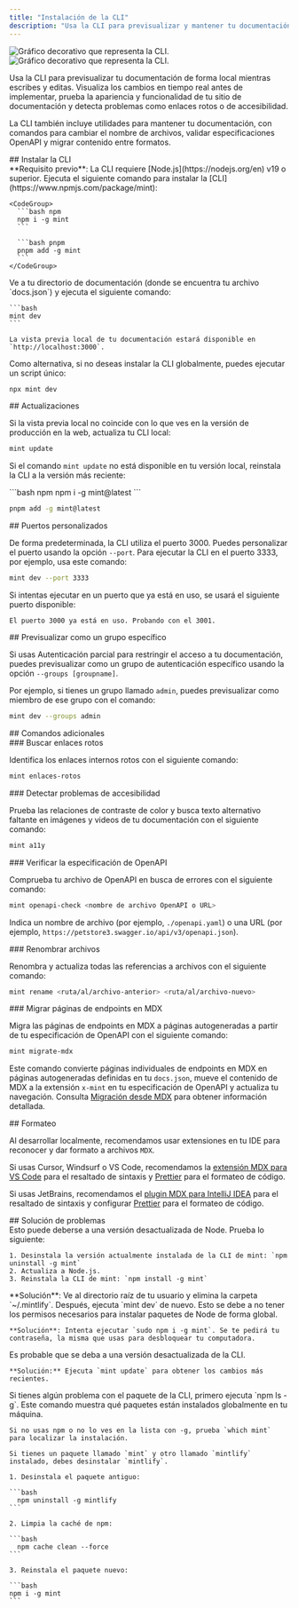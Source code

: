 ```yaml
---
title: "Instalación de la CLI"
description: "Usa la CLI para previsualizar y mantener tu documentación de forma local"
---
```


<img className="block dark:hidden my-0 pointer-events-none" src="/images/installation/local-development-light.png" alt="Gráfico decorativo que representa la CLI." />

<img className="hidden dark:block my-0 pointer-events-none" src="/images/installation/local-development-dark.png" alt="Gráfico decorativo que representa la CLI." />

Usa la CLI para previsualizar tu documentación de forma local mientras escribes y editas. Visualiza los cambios en tiempo real antes de implementar, prueba la apariencia y funcionalidad de tu sitio de documentación y detecta problemas como enlaces rotos o de accesibilidad.

La CLI también incluye utilidades para mantener tu documentación, con comandos para cambiar el nombre de archivos, validar especificaciones OpenAPI y migrar contenido entre formatos.

<div id="install-the-cli">
  ## Instalar la CLI
</div>

<Info>
  **Requisito previo**: La CLI requiere [Node.js](https://nodejs.org/en) v19 o superior.
</Info>

<Steps>
  <Step title="Instalar la CLI">
    Ejecuta el siguiente comando para instalar la [CLI](https://www.npmjs.com/package/mint):

    <CodeGroup>
      ```bash npm
      npm i -g mint
      ```

      ```bash pnpm
      pnpm add -g mint
      ```
    </CodeGroup>
  </Step>

  <Step title="Vista previa local">
    Ve a tu directorio de documentación (donde se encuentra tu archivo `docs.json`) y ejecuta el siguiente comando:

    ```bash
    mint dev
    ```

    La vista previa local de tu documentación estará disponible en `http://localhost:3000`.
  </Step>
</Steps>

Como alternativa, si no deseas instalar la CLI globalmente, puedes ejecutar un script único:

```bash
npx mint dev
```

<div id="updates">
  ## Actualizaciones
</div>

Si la vista previa local no coincide con lo que ves en la versión de producción en la web, actualiza tu CLI local:

```bash
mint update
```

Si el comando `mint update` no está disponible en tu versión local, reinstala la CLI a la versión más reciente:

<CodeGroup>
  ```bash npm
  npm i -g mint@latest
  ```

  ```bash pnpm
  pnpm add -g mint@latest
  ```
</CodeGroup>

<div id="custom-ports">
  ## Puertos personalizados
</div>

De forma predeterminada, la CLI utiliza el puerto 3000. Puedes personalizar el puerto usando la opción `--port`. Para ejecutar la CLI en el puerto 3333, por ejemplo, usa este comando:

```bash
mint dev --port 3333
```

Si intentas ejecutar en un puerto que ya está en uso, se usará el siguiente puerto disponible:

```mdx
El puerto 3000 ya está en uso. Probando con el 3001.
```

<div id="preview-as-a-specific-group">
  ## Previsualizar como un grupo específico
</div>

Si usas Autenticación parcial para restringir el acceso a tu documentación, puedes previsualizar como un grupo de autenticación específico usando la opción `--groups [groupname]`.

Por ejemplo, si tienes un grupo llamado `admin`, puedes previsualizar como miembro de ese grupo con el comando:

```bash
mint dev --groups admin
```

<div id="additional-commands">
  ## Comandos adicionales
</div>

<div id="find-broken-links">
  ### Buscar enlaces rotos
</div>

Identifica los enlaces internos rotos con el siguiente comando:

```bash
mint enlaces-rotos
```

<div id="find-accessibility-issues">
  ### Detectar problemas de accesibilidad
</div>

Prueba las relaciones de contraste de color y busca texto alternativo faltante en imágenes y videos de tu documentación con el siguiente comando:

```bash
mint a11y
```

<div id="check-openapi-spec">
  ### Verificar la especificación de OpenAPI
</div>

Comprueba tu archivo de OpenAPI en busca de errores con el siguiente comando:

```bash
mint openapi-check <nombre de archivo OpenAPI o URL>
```

Indica un nombre de archivo (por ejemplo, `./openapi.yaml`) o una URL (por ejemplo, `https://petstore3.swagger.io/api/v3/openapi.json`).

<div id="rename-files">
  ### Renombrar archivos
</div>

Renombra y actualiza todas las referencias a archivos con el siguiente comando:

```bash
mint rename <ruta/al/archivo-anterior> <ruta/al/archivo-nuevo>
```

<div id="migrate-mdx-endpoint-pages">
  ### Migrar páginas de endpoints en MDX
</div>

Migra las páginas de endpoints en MDX a páginas autogeneradas a partir de tu especificación de OpenAPI con el siguiente comando:

```bash
mint migrate-mdx
```

Este comando convierte páginas individuales de endpoints en MDX en páginas autogeneradas definidas en tu `docs.json`, mueve el contenido de MDX a la extensión `x-mint` en tu especificación de OpenAPI y actualiza tu navegación. Consulta [Migración desde MDX](/es/guides/migrating-from-mdx) para obtener información detallada.

<div id="formatting">
  ## Formateo
</div>

Al desarrollar localmente, recomendamos usar extensiones en tu IDE para reconocer y dar formato a archivos `MDX`.

Si usas Cursor, Windsurf o VS Code, recomendamos la [extensión MDX para VS Code](https://marketplace.visualstudio.com/items?itemName=unifiedjs.vscode-mdx) para el resaltado de sintaxis y [Prettier](https://marketplace.visualstudio.com/items?itemName=esbenp.prettier-vscode) para el formateo de código.

Si usas JetBrains, recomendamos el [plugin MDX para IntelliJ IDEA](https://plugins.jetbrains.com/plugin/14944-mdx) para el resaltado de sintaxis y configurar [Prettier](https://prettier.io/docs/webstorm) para el formateo de código.

<div id="troubleshooting">
  ## Solución de problemas
</div>

<AccordionGroup>
  <Accordion title="Error: Could not load the &#x22;sharp&#x22; module using the darwin-arm64 runtime">
    Esto puede deberse a una versión desactualizada de Node. Prueba lo siguiente:

    1. Desinstala la versión actualmente instalada de la CLI de mint: `npm uninstall -g mint`
    2. Actualiza a Node.js.
    3. Reinstala la CLI de mint: `npm install -g mint`
  </Accordion>

  <Accordion title="Problema: error desconocido">
    **Solución**: Ve al directorio raíz de tu usuario y elimina la carpeta `~/.mintlify`. Después, ejecuta `mint dev` de nuevo.
  </Accordion>

  <Accordion title="Error: permiso denegado">
    Esto se debe a no tener los permisos necesarios para instalar paquetes de Node de forma global.

    **Solución**: Intenta ejecutar `sudo npm i -g mint`. Se te pedirá tu contraseña, la misma que usas para desbloquear tu computadora.
  </Accordion>

  <Accordion title="La vista previa local no se ve igual que mi documentación en la web">
    Es probable que se deba a una versión desactualizada de la CLI.

    **Solución:** Ejecuta `mint update` para obtener los cambios más recientes.
  </Accordion>

  <Accordion title="mintlify vs. paquete mint">
    Si tienes algún problema con el paquete de la CLI, primero ejecuta `npm ls -g`. Este comando muestra qué paquetes están instalados globalmente en tu máquina.

    Si no usas npm o no lo ves en la lista con -g, prueba `which mint` para localizar la instalación.

    Si tienes un paquete llamado `mint` y otro llamado `mintlify` instalado, debes desinstalar `mintlify`.

    1. Desinstala el paquete antiguo:

    ```bash
      npm uninstall -g mintlify
    ```

    2. Limpia la caché de npm:

    ```bash
      npm cache clean --force
    ```

    3. Reinstala el paquete nuevo:

    ```bash
    npm i -g mint
    ```
  </Accordion>
</AccordionGroup>